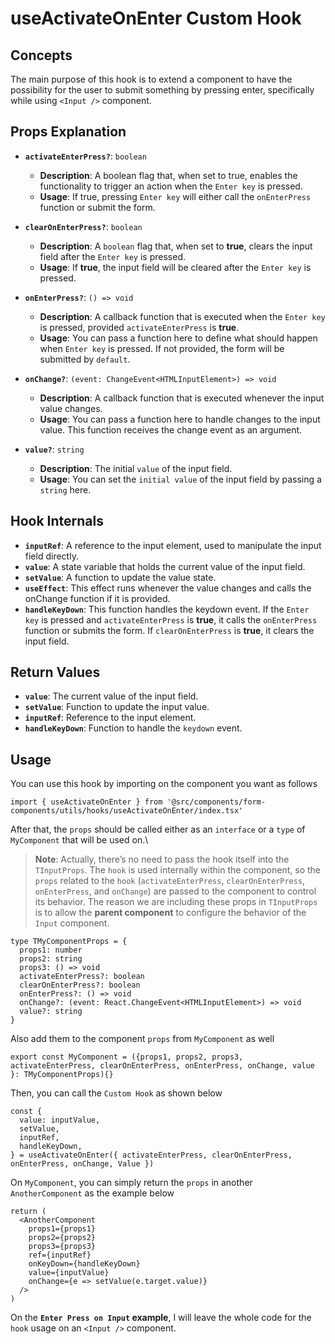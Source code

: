 
<Meta title='Lumina Development/Components Lumina/Forms/Hooks/useActivateOnEnter/useActivateOnEnter' />

# useActivateOnEnter Custom Hook

## Concepts

The main purpose of this hook is to extend a component to have the possibility for the user to submit something by pressing enter, specifically while using `<Input />` component.

## Props Explanation

- **`activateEnterPress?`**: `boolean`

  - **Description**: A boolean flag that, when set to true, enables the functionality to trigger an action when the `Enter key` is pressed.
  - **Usage**: If true, pressing `Enter key` will either call the `onEnterPress` function or submit the form.

- **`clearOnEnterPress?`**: `boolean`

  - **Description**: A `boolean` flag that, when set to **true**, clears the input field after the `Enter key` is pressed.
  - **Usage**: If **true**, the input field will be cleared after the `Enter key` is pressed.

- **`onEnterPress?`**: `() => void`

  - **Description**: A callback function that is executed when the `Enter key` is pressed, provided `activateEnterPress` is **true**.
  - **Usage**: You can pass a function here to define what should happen when `Enter key` is pressed. If not provided, the form will be submitted by `default`.

- **`onChange?`**: `(event: ChangeEvent<HTMLInputElement>) => void`

  - **Description**: A callback function that is executed whenever the input value changes.
  - **Usage**: You can pass a function here to handle changes to the input value. This function receives the change event as an argument.

- **`value?`**: `string`
  - **Description**: The initial `value` of the input field.
  - **Usage**: You can set the `initial value` of the input field by passing a `string` here.

## Hook Internals

- **`inputRef`**: A reference to the input element, used to manipulate the input field directly.
- **`value`**: A state variable that holds the current value of the input field.
- **`setValue`**: A function to update the value state.
- **`useEffect`**: This effect runs whenever the value changes and calls the onChange function if it is provided.
- **`handleKeyDown`**: This function handles the keydown event. If the `Enter key` is pressed and `activateEnterPress` is **true**, it calls the `onEnterPress` function or submits the form. If `clearOnEnterPress` is **true**, it clears the input field.

## Return Values

- **`value`**: The current value of the input field.
- **`setValue`**: Function to update the input value.
- **`inputRef`**: Reference to the input element.
- **`handleKeyDown`**: Function to handle the `keydown` event.

## Usage

You can use this hook by importing on the component you want as follows

```tsx
import { useActivateOnEnter } from '@src/components/form-components/utils/hooks/useActivateOnEnter/index.tsx'
```

After that, the `props` should be called either as an `interface` or a `type` of `MyComponent` that will be used on.\

> **Note**: Actually, there’s no need to pass the hook itself into the `TInputProps`. The `hook` is used internally within the component, so the `props` related to the `hook` (`activateEnterPress`, `clearOnEnterPress`, `onEnterPress`, and `onChange`) are passed to the component to control its behavior.
> The reason we are including these props in `TInputProps` is to allow the **parent component** to configure the behavior of the `Input` component.

```tsx
type TMyComponentProps = {
  props1: number
  props2: string
  props3: () => void
  activateEnterPress?: boolean
  clearOnEnterPress?: boolean
  onEnterPress?: () => void
  onChange?: (event: React.ChangeEvent<HTMLInputElement>) => void
  value?: string
}
```

Also add them to the component `props` from `MyComponent` as well

```tsx
export const MyComponent = ({props1, props2, props3, activateEnterPress, clearOnEnterPress, onEnterPress, onChange, value }: TMyComponentProps){}
```

Then, you can call the `Custom Hook` as shown below

```tsx
const {
  value: inputValue,
  setValue,
  inputRef,
  handleKeyDown,
} = useActivateOnEnter({ activateEnterPress, clearOnEnterPress, onEnterPress, onChange, Value })
```

On `MyComponent`, you can simply return the `props` in another `AnotherComponent` as the example below

```tsx
return (
  <AnotherComponent
    props1={props1}
    props2={props2}
    props3={props3}
    ref={inputRef}
    onKeyDown={handleKeyDown}
    value={inputValue}
    onChange={e => setValue(e.target.value)}
  />
)
```

On the **`Enter Press on Input` example**, I will leave the whole code for the `hook` usage on an `<Input />` component.
